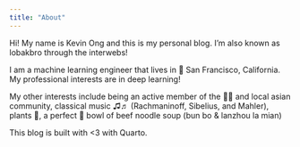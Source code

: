 ```yaml
---
title: "About"
---
```


Hi! My name is Kevin Ong and this is my personal blog. I'm also known as lobakbro through the interwebs! 

I am a machine learning engineer that lives in 🌉 San Francisco, California. My professional interests are in deep learning!

My other interests include being an active member of the 🏳️‍🌈 and local asian community, classical music ♫♬ (Rachmaninoff, Sibelius, and Mahler), plants 🌱, a perfect 🍜 bowl of beef noodle soup (bun bo & lanzhou la mian) 

This blog is built with <3 with Quarto.
